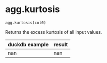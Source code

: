 # agg.kurtosis { #duckops.agg.kurtosis }

`agg.kurtosis(col0)`

Returns the excess kurtosis of all input values.

| duckdb example | result |
| -------------- | ------ |
| nan | nan |
